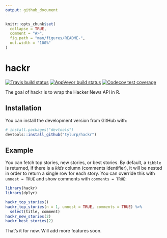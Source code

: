```yaml
---
output: github_document
---
```


<!-- README.md is generated from README.Rmd. Please edit that file -->

```r
knitr::opts_chunk$set(
  collapse = TRUE,
  comment = "#>",
  fig.path = "man/figures/README-",
  out.width = "100%"
)
```
# hackr

<!-- badges: start -->
[![Travis build status](https://travis-ci.org/tyluRp/hackr.svg?branch=master)](https://travis-ci.org/tyluRp/hackr)
[![AppVeyor build status](https://ci.appveyor.com/api/projects/status/github/tyluRp/hackr?branch=master&svg=true)](https://ci.appveyor.com/project/tyluRp/hackr)
[![Codecov test coverage](https://codecov.io/gh/tyluRp/hackr/branch/master/graph/badge.svg)](https://codecov.io/gh/tyluRp/hackr?branch=master)
<!-- badges: end -->

The goal of hackr is to wrap the Hacker News API in R.

## Installation

You can install the development version from GitHub with:

``` r
# install.packages("devtools")
devtools::install_github("tylurp/hackr")
```

## Example

You can fetch top stories, new stories, or best stories. By default, a `tibble` is returned, if there is a _kids_ column (comments identifier), it will be nested in order to return a single row for each story. You can override this with `unnest = TRUE` and show comments with `comments = TRUE`:

```r
library(hackr)
library(dplyr)

hackr_top_stories()
hackr_top_stories(n = 1, unnest = TRUE, comments = TRUE) %>% 
  select(title, comment)
hackr_new_stories(2)
hackr_best_stories(2)
```

That's it for now. Will add more features soon.
